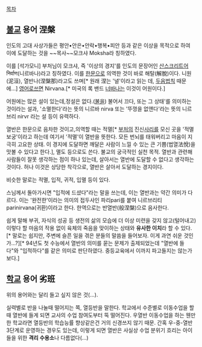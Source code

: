 [[목차]]
== [[불교]] 용어 涅槃 ==
인도의 고대 사상가들은 평안•안은•안락•행복•피안 등과 같은 이상을 목적으로 하여 이에 도달하는 것을 ~~목사~~모크샤 Moksha라 칭하였다.

이를 [석가모니] 부처님이 모크샤, 즉 '이상의 경지'를 인도의 문장어인 [[산스크리트어]]   निर्वाण(니르바나)라고 칭하였다. 이를 [[한문]]으로 의역한 것이 바로 해탈(解脫)이다. 니원(泥洹), 열반나(涅槃那)라고도 쓰며[* 원래 涅는 '녈'이라고 읽는 데, [[두음법칙]] 때문에...] [[영어]]로쓰면 Nirvana.[* 미국의 록 밴드 [[너바나(미국 밴드)|너바나]]는 이것이 어원이다.]

어원에는 많은 설이 있는데,정설은 없다.([[불]]을) 불어서 끄다, 또는 그 상태'를 의미하는 것이라는 설과, '소멸한다'라는 뜻의 니르바 nirva 또는 '뚜껑을 없앤다'라는 뜻의 니르브리 nirvr 라는 설 등이 유력하다.

열반은 한문으로 음차한 것이고,의역할 때는 적멸[* [[부처]]의 진신[[사리]]를 모신 곳을 '적멸보궁'이라고 하는데 여기서 '적멸'이 열반을 뜻한다. 모든 번뇌를 태워버리고 마음이 지극히 고요한 상태. 이 경지에 도달하면 깨달은 사람이 느낄 수 있는 큰 기쁨(법열法悅)을 맛볼 수 있다고 한다.], 멸도 등으로도 쓴다. 불교의 궁극적인 실천 목적. 열반과 관련해 사람들이 잘못 생각하는 점이 하나 있는데, 살아서는 열반에 도달할 수 없다고 생각하는 것이다. 허나 이것은 상당한 착각으로, 열반은 살아서 도달하는 경지이다.

비슷한 말로는 적멸, 입적, 귀적, 입멸 등이 있다.

스님께서 돌아가시면 "입적에 드셨다"라는 말을 쓰는데, 이는 열반과는 약간 의미가 다르다. 이는 '완전한'이라는 의미의 접두사인 파리pari를 붙여 니르브리티parinirvana(귀환)이라고 한다. 한역으로는 반열반(般涅槃)으로 음사한다.
 
쉽게 말해 부귀, 자식의 성공 등 생전의 삶의 모습에 더 이상 미련을 갖지 않고(털어내고) 이렇다 할 마음의 작용 없이 육체의 죽음을 맞이하는 상태와 '''유사한 이치'''라 할 수 있다.[* 말로는 쉽지만, 주변에 슬픈 일을 겪은 분들의 말씀을 들어보자. 이게 과연 쉬운 것인가...?][* 94년도 첫 수능에서 열반의 의미를 묻는 문제가 출제되었는데 "열반에 들다"와 "입적하다"를 같은 의미로 판단하였다. 중등교육에서 이까지 파고들지는 않는가 보다.]
== [[학교]] 용어 劣班 ==
위의 용어와는 달리 들고 싶지 않은 것(...).

실력별로 반을 나눌때 떨어지는 쪽, 열등반을 말한다. 학교에서 수준별로 이동수업을 할때 열반에 들게 되면 교사의 수업 참여도부터 뚝 떨어진다. 우열반 이동수업을 하는 웬만한 학교라면 열등반의 학습능률 향상같은건 거의 신경쓰지 않기 때문. 간혹 우-중-열반 3단계로 운영하는 경우도 있는데, 이렇게 되면 열반은 사실상 수업 분위기 흐리는 아이들을 위한 '''격리 수용소'''나 다름없다(...) 
